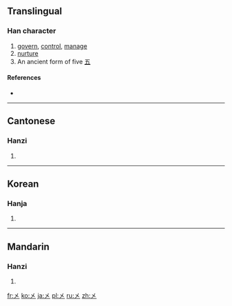 {{also|乂}}
==Translingual==

===Han character===
{{Han char|rn=4|rad=丿|as=01|sn=2|four=|canj=大 (K)}}

# [[govern]], [[control]], [[manage]]
# [[nurture]]
# An ancient form of five [[五]]

====References====
* {{Han ref|kx=0081.180|hdz=10031.040|uh=3405|ud=13317}}

----

==Cantonese==

===Hanzi===
{{yue-hanzi|jyut=[[ng5]]|y=ng5}}

# {{defn|lang=yue|sort=丿01}}

----

==Korean==

===Hanja===
{{ko-hanja|hangeul=오|rv=o|mr=o|y=o|eumhun=다섯|ehrv=daseot|ehmr=tasŏt|ehy=tases}}
# {{defn|lang=ko|sort=丿01}}

----

==Mandarin==

===Hanzi===
{{cmn-hanzi|pin=[[wǔ]] ([[wu3]])|wg=wu<sup>3</sup>}}

# {{defn|lang=cmn|sort=丿01}}

[[fr:㐅]]
[[ko:㐅]]
[[ja:㐅]]
[[pl:㐅]]
[[ru:㐅]]
[[zh:㐅]]